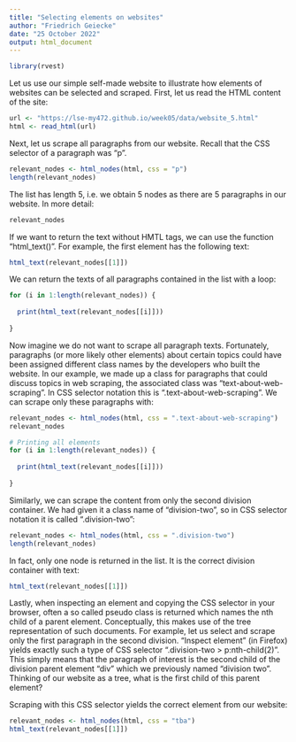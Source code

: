```yaml
---
title: "Selecting elements on websites"
author: "Friedrich Geiecke"
date: "25 October 2022"
output: html_document
---
```


```r
library(rvest)
```

Let us use our simple self-made website to illustrate how elements of websites can be selected and scraped. First, let us read the HTML content of the site:

```r
url <- "https://lse-my472.github.io/week05/data/website_5.html"
html <- read_html(url)
```

Next, let us scrape all paragraphs from our website. Recall that the CSS selector of a paragraph was "p".

```r
relevant_nodes <- html_nodes(html, css = "p")
length(relevant_nodes)
```

The list has length 5, i.e. we obtain 5 nodes as there are 5 paragraphs in our website. In more detail:

```r
relevant_nodes
```

If we want to return the text without HMTL tags, we can use the function "html_text()". For example, the first element has the following text:

```r
html_text(relevant_nodes[[1]])
```

We can return the texts of all paragraphs contained in the list with a loop:

```r
for (i in 1:length(relevant_nodes)) {
  
  print(html_text(relevant_nodes[[i]]))
  
}
```

Now imagine we do not want to scrape all paragraph texts. Fortunately, paragraphs (or more likely other elements) about certain topics could have been assigned different class names by the developers who built the website. In our example, we made up a class for paragraphs that could discuss topics in web scraping, the associated class was "text-about-web-scraping". In CSS selector notation this is ".text-about-web-scraping". We can scrape only these paragraphs with:

```r
relevant_nodes <- html_nodes(html, css = ".text-about-web-scraping")
relevant_nodes
```

```r
# Printing all elements
for (i in 1:length(relevant_nodes)) {
  
  print(html_text(relevant_nodes[[i]]))
  
}
```

Similarly, we can scrape the content from only the second division container. We had given it a class name of "division-two", so in CSS selector notation it is called ".division-two":

```r
relevant_nodes <- html_nodes(html, css = ".division-two")
length(relevant_nodes)
```

In fact, only one node is returned in the list. It is the correct division container with text:

```r
html_text(relevant_nodes[[1]])
```

Lastly, when inspecting an element and copying the CSS selector in your browser, often a so called pseudo class is returned which names the nth child of a parent element. Conceptually, this makes use of the tree representation of such documents. For example, let us select and scrape only the first paragraph in the second division. "Inspect element" (in Firefox) yields exactly such a type of CSS selector ".division-two > p:nth-child(2)". This simply means that the paragraph of interest is the second child of the division parent element "div" which we previously named "division two". Thinking of our website as a tree, what is the first child of this parent element?

Scraping with this CSS selector yields the correct element from our website:

```r
relevant_nodes <- html_nodes(html, css = "tba")
html_text(relevant_nodes[[1]])
```